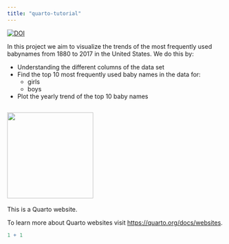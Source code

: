 ```yaml
---
title: "quarto-tutorial"
---
```


[![DOI](https://zenodo.org/badge/690011954.svg)](https://zenodo.org/badge/latestdoi/690011954)

In this project we aim to visualize the trends of the most frequently used babynames from 1880 to 2017 in the United States. We do this by:

-   Understanding the different columns of the data set
-   Find the top 10 most frequently used baby names in the data for:
    -   girls
    -   boys
-   Plot the yearly trend of the top 10 baby names

## ![](https://live.staticflickr.com/3202/2979845335_b0099e5e65_b.jpg){fig-align="left" width="200"}

This is a Quarto website.

To learn more about Quarto websites visit <https://quarto.org/docs/websites>.

```r
1 + 1
```
